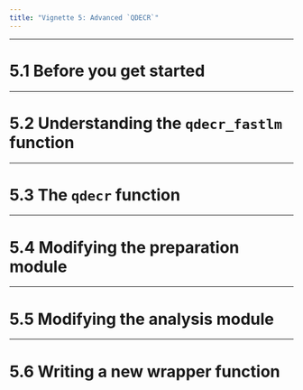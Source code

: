 ```yaml
---
title: "Vignette 5: Advanced `QDECR`"
---
```


---

# 5.1 Before you get started

---

# 5.2 Understanding the `qdecr_fastlm` function

---

# 5.3 The `qdecr` function

---

# 5.4 Modifying the preparation module

--- 

# 5.5 Modifying the analysis module

---

# 5.6 Writing a new wrapper function